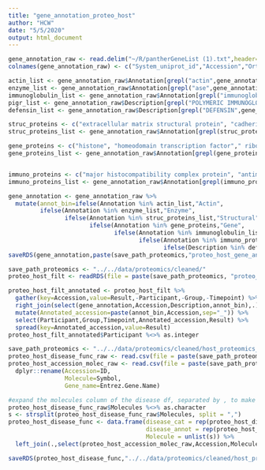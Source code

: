 ```yaml
---
title: "gene_annotation_proteo_host"
author: "HCW"
date: "5/5/2020"
output: html_document
---
```


```r
gene_annotation_raw <- read.delim("~/R/pantherGeneList (1).txt",header=F)
colnames(gene_annotation_raw) <- c("System_uniprot_id","Accession","Ortholog","Description","Annotation","Gene_source")

actin_list <- gene_annotation_raw$Annotation[grepl("actin",gene_annotation_raw$Annotation)] %>% unique %>% droplevels
enzyme_list <- gene_annotation_raw$Annotation[grepl("ase",gene_annotation_raw$Annotation)] %>% unique %>% droplevels
immunoglobulin_list <- gene_annotation_raw$Annotation[grepl("immunoglobulin",gene_annotation_raw$Annotation)] %>% unique %>% droplevels
pigr_list <- gene_annotation_raw$Description[grepl("POLYMERIC IMMUNOGLOBULIN RECEPTOR",gene_annotation_raw$Description)] %>% unique %>% droplevels
defensin_list <- gene_annotation_raw$Description[grepl("DEFENSIN",gene_annotation_raw$Description)] %>% unique %>% droplevels

struc_proteins <- c("extracellular matrix structural protein", "cadherin", "cell adhesion molecule") %>% paste(collapse="|")
struc_proteins_list <- gene_annotation_raw$Annotation[grepl(struc_proteins,gene_annotation_raw$Annotation)]  %>% unique %>% droplevels()

gene_proteins <- c("histone", "homeodomain transcription factor"," ribosomal protein", "translation factor", "translation elongation factor") %>% paste(collapse="|")
gene_proteins_list <- gene_annotation_raw$Annotation[grepl(gene_proteins,gene_annotation_raw$Annotation)]  %>% unique %>% droplevels()


immuno_proteins <- c("major histocompatibility complex protein", "antimicrobial response protein") %>% paste(collapse="|")
immuno_proteins_list <- gene_annotation_raw$Annotation[grepl(immuno_proteins,gene_annotation_raw$Annotation)]  %>% unique %>% droplevels()

gene_annotation <- gene_annotation_raw %>% 
  mutate(annot_bin=ifelse(Annotation %in% actin_list,"Actin",
         ifelse(Annotation %in% enzyme_list,"Enzyme",
                ifelse(Annotation %in% struc_proteins_list,"Structural",
                       ifelse(Annotation %in% gene_proteins,"Gene",
                              ifelse(Annotation %in% immunoglobulin_list | Description %in% pigr_list,"Immunoglobulin",
                                     ifelse(Annotation %in% immuno_proteins_list,"Immuno",
                                            ifelse(Description %in% defensin_list,"Defensin","Other"))))))))
saveRDS(gene_annotation,paste(save_path_proteomics,"proteo_host_gene_annotation.rds",sep=""))

save_path_proteomics <- "../../data/proteomics/cleaned/"
proteo_host_filt <- readRDS(file = paste(save_path_proteomics, "proteo_host_filt.rds", sep = ""))

proteo_host_filt_annotated <- proteo_host_filt %>% 
  gather(key=Accession,value=Result,-Participant,-Group,-Timepoint) %>% 
  right_join(select(gene_annotation,Accession,Description,annot_bin),.) %>% 
  mutate(Annotated_accession=paste(annot_bin,Accession,sep="_")) %>% 
  select(Participant,Group,Timepoint,Annotated_accession,Result) %>% 
  spread(key=Annotated_accession,value=Result)
proteo_host_filt_annotated$Participant %<>% as.integer
```

```r
save_path_proteomics <- "../../data/proteomics/cleaned/host_proteomics_annotations/"
proteo_host_disease_func_raw <- read.csv(file = paste(save_path_proteomics, "proteo_host_disease_function_all.csv", sep = "")) 
proteo_host_accession_molec_raw <- read.csv(file = paste(save_path_proteomics, "proteo_host_accession_molecule_key.csv", sep = "")) %>% 
  dplyr::rename(Accession=ID,
                Molecule=Symbol,
                Gene_name=Entrez.Gene.Name)

#expand the molecules column of the disease df, separated by , to make them their own row
proteo_host_disease_func_raw$Molecules %<>% as.character
s <- strsplit(proteo_host_disease_func_raw$Molecules, split = ",")
proteo_host_disease_func <- data.frame(disease_cat = rep(proteo_host_disease_func_raw$Categories, sapply(s, length)), 
                                       disease_annot = rep(proteo_host_disease_func_raw$Diseases.or.Functions.Annotation, sapply(s, length)),
                                       Molecule = unlist(s)) %>% 
  left_join(.,select(proteo_host_accession_molec_raw,Accession,Molecule,Gene_name))

saveRDS(proteo_host_disease_func,"../../data/proteomics/cleaned/host_proteomics_annotations/disease_func_host_proteo_df.rds")
```

